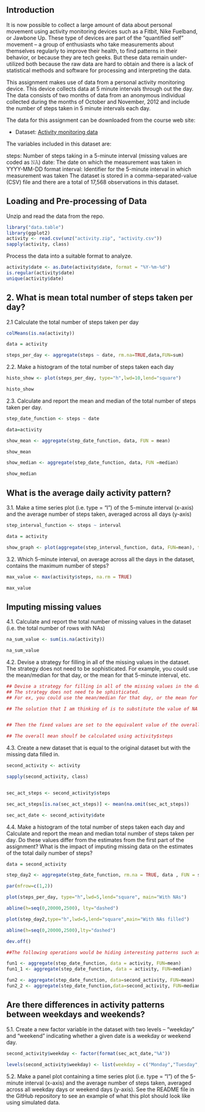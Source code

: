 ## Introduction
It is now possible to collect a large amount of data about personal movement using activity monitoring devices such as a Fitbit, Nike Fuelband, or Jawbone Up. These type of devices are part of the “quantified self” movement – a group of enthusiasts who take measurements about themselves regularly to improve their health, to find patterns in their behavior, or because they are tech geeks. But these data remain under-utilized both because the raw data are hard to obtain and there is a lack of statistical methods and software for processing and interpreting the data.

This assignment makes use of data from a personal activity monitoring device. This device collects data at 5 minute intervals through out the day. The data consists of two months of data from an anonymous individual collected during the months of October and November, 2012 and include the number of steps taken in 5 minute intervals each day.

The data for this assignment can be downloaded from the course web site:

* Dataset: [Activity monitoring data](https://d396qusza40orc.cloudfront.net/repdata%2Fdata%2Factivity.zip) 

The variables included in this dataset are:

steps: Number of steps taking in a 5-minute interval (missing values are coded as 𝙽𝙰) 
date: The date on which the measurement was taken in YYYY-MM-DD format 
interval: Identifier for the 5-minute interval in which measurement was taken 
The dataset is stored in a comma-separated-value (CSV) file and there are a total of 17,568 observations in this dataset.

## Loading and Pre-processing of Data

Unzip and read the data from the repo.

```r
library("data.table")
library(ggplot2)
activity <- read.csv(unz("activity.zip", "activity.csv"))
sapply(activity, class)
```

Process the data into a suitable format to analyze.

```r
activity$date <- as.Date(activity$date, format = "%Y-%m-%d")
is.regular(activity$date)
unique(activity$date)
```

## 2. What is mean total number of steps taken per day?
2.1 Calculate the total number of steps taken per day

```r
colMeans(is.na(activity))

data = activity

steps_per_day <- aggregate(steps ~ date, rm.na=TRUE,data,FUN=sum)
```
2.2. Make a histogram of the total number of steps taken each day

```r
histo_show <- plot(steps_per_day, type="h",lwd=10,lend="square")

histo_show
```

2.3. Calculate and report the mean and median of the total number of steps taken per day.

```r
step_date_function <- steps ~ date

data=activity

show_mean <- aggregate(step_date_function, data, FUN = mean)

show_mean

show_median <- aggregate(step_date_function, data, FUN =median)

show_median
```

## What is the average daily activity pattern?
3.1. Make a time series plot (i.e. type = “l”) of the 5-minute interval (x-axis) and the average number of steps taken, averaged across all days (y-axis)

```r
step_interval_function <- steps ~ interval

data = activity

show_graph <- plot(aggregate(step_interval_function, data, FUN=mean), type="l")

```
3.2. Which 5-minute interval, on average across all the days in the dataset, contains the maximum number of steps?

```r
max_value <- max(activity$steps, na.rm = TRUE)

max_value

```

## Imputing missing values
4.1. Calculate and report the total number of missing values in the dataset (i.e. the total number of rows with NAs)

```r
na_sum_value <- sum(is.na(activity))

na_sum_value
```

4.2. Devise a strategy for filling in all of the missing values in the dataset. The strategy does not need to be sophisticated. For example, you could use the mean/median for that day, or the mean for that 5-minute interval, etc.

```r
## Devise a strategy for filling in all of the missing values in the dataset.
## The strategy does not need to be sphisticated.
## For ex, you could use the mean/median for that day, or the mean for that 5-minute interval etc.

## The solution that I am thinking of is to substitute the value of NA with any fixed value.


## Then the fixed values are set to the equivalent value of the overall mean

## The overall mean shoulf be calculated using activity$steps
```

4.3. Create a new dataset that is equal to the original dataset but with the missing data filled in.

```r
second_activity <- activity

sapply(second_activity, class)


sec_act_steps <- second_activity$steps

sec_act_steps[is.na(sec_act_steps)] <- mean(na.omit(sec_act_steps))

sec_act_date <- second_activity$date
```

4.4. Make a histogram of the total number of steps taken each day and Calculate and report the mean and median total number of steps taken per day. Do these values differ from the estimates from the first part of the assignment? What is the impact of imputing missing data on the estimates of the total daily number of steps?

```r
data = second_activity

step_day2 <- aggregate(step_date_function, rm.na = TRUE, data , FUN = sum )

par(mfrow=c(1,2))

plot(steps_per_day, type="h",lwd=5,lend="square", main="With NAs")

abline(h=seq(0,20000,2500), lty="dashed")

plot(step_day2,type="h",lwd=5,lend="square",main="With NAs filled")

abline(h=seq(0,20000,2500),lty="dashed")

dev.off()

##The following operations would be hiding interesting patterns such as the inactivity during particular days of week.

fun1 <- aggregate(step_date_function, data = activity, FUN=mean)
fun1_1 <- aggregate(step_date_function, data = activity, FUN=median)

fun2 <- aggregate(step_date_function, data=second_activity, FUN=mean)
fun2_2 <- aggregate(step_date_function,data=second_activity, FUN=median)

```

## Are there differences in activity patterns between weekdays and weekends?

5.1. Create a new factor variable in the dataset with two levels – “weekday” and “weekend” indicating whether a given date is a weekday or weekend day.

```r
second_activity$weekday <- factor(format(sec_act_date,"%A"))

levels(second_activity$weekday) <- list(weekday = c("Monday","Tuesday","Wednesday","Thursday","Friday","Saturday","Sunday"))

```

5.2. Make a panel plot containing a time series plot (i.e. type = “l”) of the 5-minute interval (x-axis) and the average number of steps taken, averaged across all weekday days or weekend days (y-axis). See the README file in the GitHub repository to see an example of what this plot should look like using simulated data.

```r

```










